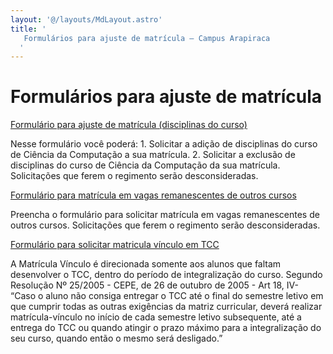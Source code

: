 ```yaml
---
layout: '@/layouts/MdLayout.astro'
title: '
   Formulários para ajuste de matrícula — Campus Arapiraca
  '
---
```






Formulários para ajuste de matrícula
====================================














<a href="https://docs.google.com/forms/d/e/1FAIpQLSfKpDRNfrGGm-6baSqqQKvMSQDsCZ0NUQ1Khrz_6yplohqi-Q/closedform">
 Formulário para ajuste de matrícula (disciplinas do curso)
</a>



 Nesse formulário você poderá: 1. Solicitar a adição de disciplinas do curso de Ciência da Computação a sua matrícula. 2. Solicitar a exclusão de disciplinas do curso de Ciência da Computação da sua matrícula. Solicitações que ferem o regimento serão desconsideradas.
 





<a href="https://docs.google.com/forms/d/e/1FAIpQLSdFSLsHl6Fq403WrX9-uKGRq4UFhcnA0hQVhknYvXeYYAuaDw/closedform">
 Formulário para matrícula em vagas remanescentes de outros cursos
</a>



 Preencha o formulário para solicitar matrícula em vagas remanescentes de outros cursos. Solicitações que ferem o regimento serão desconsideradas.
 





<a href="https://accounts.google.com/v3/signin/identifier?continue=https%3A%2F%2Fdocs.google.com%2Fforms%2Fd%2Fe%2F1FAIpQLSdzM2W2RFfhM5h-KOXGQ2He9PCfPgmQaTK82mu9fiitfv1y4A%2Fviewform%3Fusp%3Dsend_form&amp;followup=https%3A%2F%2Fdocs.google.com%2Fforms%2Fd%2Fe%2F1FAIpQLSdzM2W2RFfhM5h-KOXGQ2He9PCfPgmQaTK82mu9fiitfv1y4A%2Fviewform%3Fusp%3Dsend_form&amp;ifkv=Ab5oB3rqOkeZkVA3K14StKmIHxGSEqBrK2ynmvB4x7sQUDjvnVouF5qyJGsieGL9-uSnzhAmZ7hq&amp;ltmpl=forms&amp;osid=1&amp;passive=1209600&amp;service=wise&amp;flowName=GlifWebSignIn&amp;flowEntry=ServiceLogin&amp;dsh=S1092816109%3A1723687862180839&amp;ddm=0">
 Formulário para solicitar matricula vínculo em TCC
</a>



 A Matrícula Vínculo é direcionada somente aos alunos que faltam desenvolver o TCC, dentro do período de integralização do curso. Segundo Resolução Nº 25/2005 - CEPE, de 26 de outubro de 2005 - Art 18, IV- “Caso o aluno não consiga entregar o TCC até o final do semestre letivo em que cumprir todas as outras exigências da matriz curricular, deverá realizar matrícula-vínculo no início de cada semestre letivo subsequente, até a entrega do TCC ou quando atingir o prazo máximo para a integralização do seu curso, quando então o mesmo será desligado.”
 













